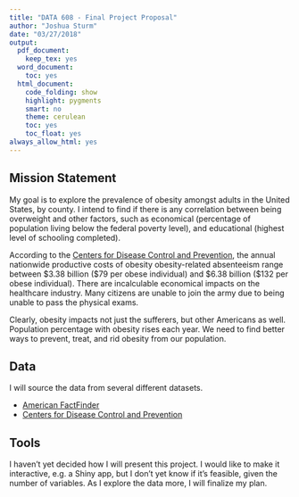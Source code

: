 ```yaml
---
title: "DATA 608 - Final Project Proposal"
author: "Joshua Sturm"
date: "03/27/2018"
output:
  pdf_document:
    keep_tex: yes
  word_document:
    toc: yes
  html_document:
    code_folding: show
    highlight: pygments
    smart: no
    theme: cerulean
    toc: yes
    toc_float: yes
always_allow_html: yes
---
```


## Mission Statement
My goal is to explore the prevalence of obesity amongst adults in the United States, by county. I intend to find if there is any correlation between being overweight and other factors, such as economical (percentage of population living below the federal poverty level), and educational (highest level of schooling completed).

According to the [Centers for Disease Control and Prevention](https://www.cdc.gov/obesity/adult/causes.html), the annual nationwide productive costs of obesity obesity-related absenteeism range between \$3.38 billion (\$79 per obese individual) and \$6.38 billion (\$132 per obese individual). There are incalculable economical impacts on the healthcare industry. Many citizens are unable to join the army due to being unable to pass the physical exams.

Clearly, obesity impacts not just the sufferers, but other Americans as well. Population percentage with obesity rises each year. We need to find better ways to prevent, treat, and rid obesity from our population.

## Data
I will source the data from several different datasets.

- [American FactFinder](https://factfinder.census.gov/faces/nav/jsf/pages/index.xhtml)
- [Centers for Disease Control and Prevention](https://www.cdc.gov/diabetes/data/countydata/countydataindicators.html)

## Tools
I haven't yet decided how I will present this project. I would like to make it interactive, e.g. a Shiny app, but I don't yet know if it's feasible, given the number of variables. As I explore the data more, I will finalize my plan.
